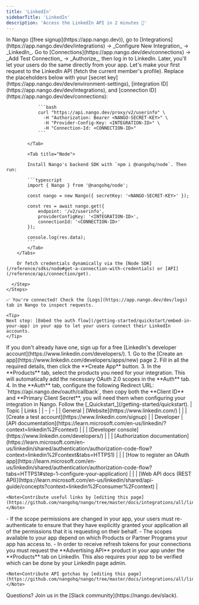 ```yaml
---
title: 'LinkedIn'
sidebarTitle: 'LinkedIn'
description: 'Access the LinkedIn API in 2 minutes 💨'
---
```



<StatusWidget service="linkedin" />

<Tabs>
  <Tab title="🚀 Quickstart">
    <Steps>
      <Step title="Create an integration">
        In Nango ([free signup](https://app.nango.dev)), go to [Integrations](https://app.nango.dev/dev/integrations) -> _Configure New Integration_ -> _LinkedIn_.
      </Step>
      <Step title="Authorize LinkedIn">
        Go to [Connections](https://app.nango.dev/dev/connections) -> _Add Test Connection_ -> _Authorize_, then log in to LinkedIn. Later, you'll let your users do the same directly from your app.
      </Step>
      <Step title="Call the LinkedIn API">
        Let's make your first request to the LinkedIn API (fetch the current member's profile). Replace the placeholders below with your [secret key](https://app.nango.dev/dev/environment-settings), [integration ID](https://app.nango.dev/dev/integrations), and [connection ID](https://app.nango.dev/dev/connections):
        <Tabs>
            <Tab title="cURL">

                ```bash
                curl "https://api.nango.dev/proxy/v2/userinfo" \
                  -H "Authorization: Bearer <NANGO-SECRET-KEY>" \
                  -H "Provider-Config-Key: <INTEGRATION-ID>" \
                  -H "Connection-Id: <CONNECTION-ID>"
                ```

            </Tab>

            <Tab title="Node">

            Install Nango's backend SDK with `npm i @nangohq/node`. Then run:

            ```typescript
            import { Nango } from '@nangohq/node';

            const nango = new Nango({ secretKey: '<NANGO-SECRET-KEY>' });

            const res = await nango.get({
                endpoint: '/v2/userinfo',
                providerConfigKey: '<INTEGRATION-ID>',
                connectionId: '<CONNECTION-ID>'
            });

            console.log(res.data);
            ```
            </Tab>
        </Tabs>

        Or fetch credentials dynamically via the [Node SDK](/reference/sdks/node#get-a-connection-with-credentials) or [API](/reference/api/connection/get).

      </Step>
    </Steps>

    ✅ You're connected! Check the [Logs](https://app.nango.dev/dev/logs) tab in Nango to inspect requests.

    <Tip>
    Next step: [Embed the auth flow](/getting-started/quickstart/embed-in-your-app) in your app to let your users connect their LinkedIn accounts.
    </Tip>
  </Tab>
  <Tab title="🧑‍💻 OAuth app setup">
   <Steps>
  <Step title="Create a developer account">
    If you don't already have one, sign up for a free [LinkedIn's developer account](https://www.linkedin.com/developers/).
  </Step>
  <Step title="Create & configure a LinkedIn app">
    1. Go to the [Create an app](https://www.linkedin.com/developers/apps/new) page
    2. Fill in all the required details, then click the **Create App** button.
    3. In the **Products** tab, select the products you need for your integration. This will automatically add the necessary OAuth 2.0 scopes in the **Auth** tab.
    4. In the **Auth** tab, configure the following Redirect URL: `https://api.nango.dev/oauth/callback`, then copy both the **Client ID** and **Primary Client Secret**, you will need them when configuring your integration in Nango.
  </Step>
  <Step title="Next">
    Follow the [_Quickstart_](/getting-started/quickstart).
  </Step>
</Steps>
  </Tab>
  <Tab title="🔗 Useful links">
    | Topic | Links |
    | - | - |
    | General | [Website](https://www.linkedin.com/) |
    | | [Create a test account](https://www.linkedin.com/signup) |
    | Developer | [API documentation](https://learn.microsoft.com/en-us/linkedin/?context=linkedin%2Fcontext) |
    | | [Developer console](https://www.linkedin.com/developers/) |
    | | [Authorization documentation](https://learn.microsoft.com/en-us/linkedin/shared/authentication/authorization-code-flow?context=linkedin%2Fcontext&tabs=HTTPS1) |
    | | [How to register an OAuth app](https://learn.microsoft.com/en-us/linkedin/shared/authentication/authorization-code-flow?tabs=HTTPS1#step-1-configure-your-application) |
    | | [Web API docs (REST API)](https://learn.microsoft.com/en-us/linkedin/shared/api-guide/concepts?context=linkedin%2Fconsumer%2Fcontext) |

    <Note>Contribute useful links by [editing this page](https://github.com/nangohq/nango/tree/master/docs/integrations/all/linkedin.mdx)</Note>
  </Tab>
  <Tab title="🚨 API gotchas">
-   If the scope permissions are changed in your app, your users must re-authenticate to ensure that they have explicitly granted your application all of the permissions that it is requesting on their behalf.
-   The scopes available to your app depend on which Products or Partner Programs your app has access to.
-   In order to receive refresh tokens for your connections you must request the **Advertising API** product in your app under the **Products** tab on LinkedIn. This also requires your app to be verified which can be done by your LinkedIn page admin.

    <Note>Contribute API gotchas by [editing this page](https://github.com/nangohq/nango/tree/master/docs/integrations/all/linkedin.mdx)</Note>
  </Tab>
</Tabs>

<Info>
    Questions? Join us in the [Slack community](https://nango.dev/slack).
</Info>
